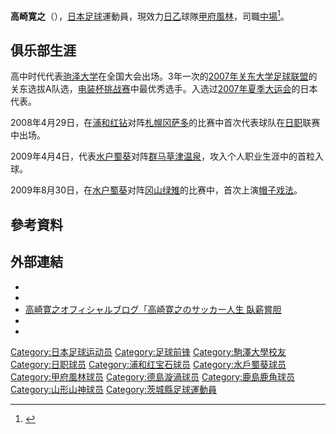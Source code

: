 {{noteTA|G1=Football|G2=JLeague}}
{{Infobox football biography
| name           = 高崎寛之<br>''Takasaki Hiroyuki''
| image          = 
| fullname       = {{lang|ja|高崎 寛之}}
| birth_date     = {{Birth date and age|1986|3|17}}
| birth_place    = {{JPN}}[[茨城縣|茨城縣]][[結城郡|結城郡]][[八千代町|八千代町]]
| height         = {{height|m=1.88|precision=0}}
| currentclub    = 
| clubnumber     = 
| position       = [[前鋒_(足球)|前鋒]]
| youthyears1 = 2004–2007 
| youthclubs1 = [[駒澤大學|駒澤大學]]
| years1 = 2008–2011 
| clubs1 = [[浦和紅鑽|浦和紅鑽]] 
| caps1 = 22 
| goals1 = 3
| years2 = 2009 
| clubs2 = → [[水戶蜀葵|水戶蜀葵]] (外借)
| caps2 = 46 
| goals2 = 19
| years3 = 2012 
| clubs3 = [[甲府風林|甲府風林]] 
| caps3 = 27 
| goals3 = 5
| years4 = 2013–2014 
| clubs4 = [[德島漩渦|德島漩渦]] 
| caps4 = 55 
| goals4 = 9
| years5 = 2015–2016 
| clubs5 = [[鹿島鹿角|鹿島鹿角]] 
| caps5 = 13 
| goals5 = 0
| years6 = 2015 
| clubs6 = → [[山形山神|山形山神]] (外借)
| caps6 = 9 
| goals6 = 0
| years7 = 2016 
| clubs7 = → [[松本山雅|松本山雅]] (外借)
| caps7 = 37
| goals7 = 16
| years8 = 2017–2019 
| clubs8 = [[松本山雅|松本山雅]] 
| caps8 = 100
| goals8 = 26
| years9 = 2020 
| clubs9 = [[FC岐阜|FC岐阜]] 
| caps9 = 15 
| goals9 = 5
| years10 = 2021
| clubs10 = [[西貢足球會|西貢]] 
| caps10 = 5
| goals10 = 0
| years11 = 2021
| clubs11 = [[甲府風林|甲府風林]] 
| caps11 = 3
| goals11 = 0
| pcupdate = 2021年12月4日
}}

'''高崎寛之'''（{{bd|1986年|3月17日}}），[[日本|日本]][[足球|足球]]運動員，現效力[[日本職業足球乙級聯賽|日乙]]球隊[[甲府風林|甲府風林]]，司職[[中場|中場]]<ref>{{cite web|publisher=[[Guardian.co.uk|Guardian.co.uk]]|title=Stats Centre: Hiroyuki Takasaki Facts|url=http://guardian.touch-line.com/StatsCentre.asp?CTID=63&CPID=152&TEID=3708&PLID=207362&pStr=Player|accessdate=2009-12-07|deadurl=yes|archiveurl=https://web.archive.org/web/20120928035839/http://guardian.touch-line.com/StatsCentre.asp?CTID=63&CPID=152&TEID=3708&PLID=207362&pStr=Player|archivedate=2012-09-28}}</ref>。

==俱乐部生涯==
高中时代代表[[驹泽大学|驹泽大学]]在全国大会出场。3年一次的[[2007年关东大学足球联盟|2007年关东大学足球联盟]]的关东选拔A队选，[[电装杯挑战赛|电装杯挑战赛]]中最优秀选手。入选过[[2007年夏季大运会|2007年夏季大运会]]的日本代表。

2008年4月29日，在[[浦和红钻|浦和红钻]]对阵[[札幌冈萨多|札幌冈萨多]]的比赛中首次代表球队在[[日职|日职]]联赛中出场。

2009年4月4日，代表[[水户蜀葵|水户蜀葵]]对阵[[群马草津温泉|群马草津温泉]]，攻入个人职业生涯中的首粒入球。

2009年8月30日，在[[水户蜀葵|水户蜀葵]]对阵[[冈山绿雉|冈山绿雉]]的比赛中，首次上演[[帽子戏法|帽子戏法]]。

==參考資料==
{{reflist}}

==外部連結==
* {{J.League player}}
* {{Official|http://www.yamaga-fc.com/club/player/takasaki|name=松本山雅FCによる公式プロフィール}}
* [https://ameblo.jp/takasaki-hiroyuki/ 高崎寛之オフィシャルブログ「高崎寛之のサッカー人生 臥薪嘗胆]
* {{Twitter|hiro19860317}}
* {{instagram|hiro0317}}

[[Category:日本足球运动员|Category:日本足球运动员]]
[[Category:足球前锋|Category:足球前锋]]
[[Category:駒澤大學校友|Category:駒澤大學校友]]
[[Category:日职球员|Category:日职球员]]
[[Category:浦和红宝石球员|Category:浦和红宝石球员]]
[[Category:水戶蜀葵球员|Category:水戶蜀葵球员]]
[[Category:甲府風林球员|Category:甲府風林球员]]
[[Category:德島漩渦球员|Category:德島漩渦球员]]
[[Category:鹿島鹿角球员|Category:鹿島鹿角球员]]
[[Category:山形山神球员|Category:山形山神球员]]
[[Category:茨城縣足球運動員|Category:茨城縣足球運動員]]
